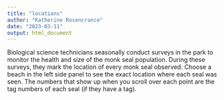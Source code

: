 ```yaml
---
title: "locations"
author: "Katherine Rosencrance"
date: "2023-03-11"
output: html_document
---
```



Biological science technicians seasonally conduct surveys in the park to monitor the health and size of the monk seal population. During these surveys, they mark the location of every monk seal observed. Choose a beach in the left side panel to see the exact location where each seal was seen. The numbers that show up when you scroll over each point are the tag numbers of each seal (if they have a tag).